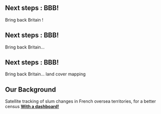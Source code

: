 ## Next steps : BBB!
Bring back Britain !

## Next steps : BBB!
Bring back Britain...

## Next steps : BBB!
Bring back Britain... land cover mapping

## Our Background
Satellite tracking of slum changes in French oversea territories, for a better census
[**With a dashboard!**](https://inseefrlab.github.io/satellite-images-webapp/)

